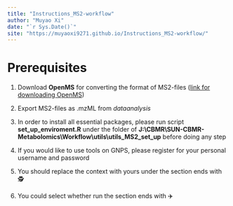 ```yaml
--- 
title: "Instructions_MS2-workflow"
author: "Muyao Xi"
date: "`r Sys.Date()`"
site: "https://muyaoxi9271.github.io/Instructions_MS2-workflow/"
---
```


# Prerequisites 

1. Download **OpenMS** for converting the format of MS2-files (<a href="https://sourceforge.net/projects/open-ms/" target="blank">link for downloading OpenMS</a>)

2. Export MS2-files as .mzML from $dataanalysis$

3. In order to install all essential packages, please run script **set_up_enviroment.R** under the folder of **J:\\CBMR\\SUN-CBMR-Metabolomics\\Workflow\\utils\\utils_MS2_set_up** before doing any step

4. If you would like to use tools on GNPS, please register for your personal username and password

5. You should replace the context with yours under the section ends with 🕵️

6. You could select whether run the section ends with ✈️

